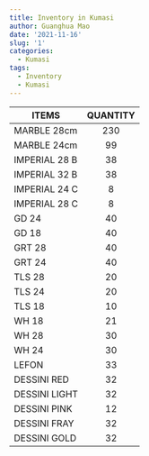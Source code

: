 ```yaml
---
title: Inventory in Kumasi
author: Guanghua Mao
date: '2021-11-16'
slug: '1'
categories:
  - Kumasi
tags:
  - Inventory
  - Kumasi
---
```


| ITEMS | QUANTITY | 
| ----- | :--------: | 
| MARBLE 28cm| 230 | 
| MARBLE 24cm| 99 |
| IMPERIAL 28 B  | 38 |
| IMPERIAL 32 B  | 38 |
| IMPERIAL 24 C  | 8 |
| IMPERIAL 28 C  | 8 |
| GD 24 | 40 |
| GD 18 | 40 |
| GRT 28 | 40 |
| GRT 24 | 40 |
| TLS 28 | 20 |
| TLS 24 | 20 |
| TLS 18 | 10 |
| WH 18 | 21 |
| WH 28 | 30 |
| WH 24 | 30 |
| LEFON | 33 |
| DESSINI RED | 32 |
| DESSINI LIGHT | 32 |
| DESSINI PINK | 12 |
| DESSINI FRAY | 32 |
| DESSINI GOLD | 32 |